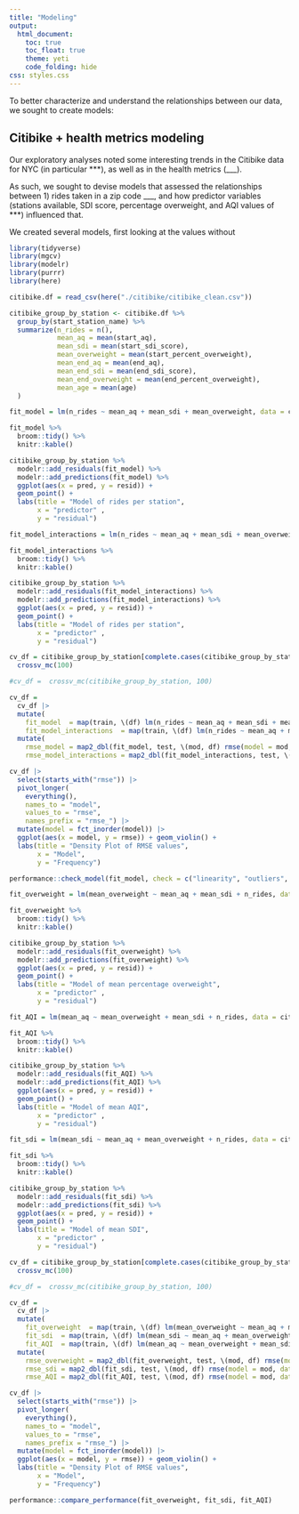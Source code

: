 ```yaml
---
title: "Modeling"
output: 
  html_document:
    toc: true
    toc_float: true
    theme: yeti
    code_folding: hide
css: styles.css
---
```


To better characterize and understand the relationships between our data, we sought to create models:



## Citibike + health metrics modeling

Our exploratory analyses noted some interesting trends in the Citibike data for NYC (in particular ***), as well as in the health metrics (___). 

As such, we sought to devise models that assessed the relationships between 1) rides taken in a zip code ___, and how predictor variables (stations available, SDI score, percentage overweight, and AQI values of ***) influenced that. 

We created several models, first looking at the values without 

```r
library(tidyverse)
library(mgcv)
library(modelr)
library(purrr)
library(here)
```


```r
citibike.df = read_csv(here("./citibike/citibike_clean.csv"))

citibike_group_by_station <- citibike.df %>%
  group_by(start_station_name) %>%
  summarize(n_rides = n(), 
            mean_aq = mean(start_aq),
            mean_sdi = mean(start_sdi_score), 
            mean_overweight = mean(start_percent_overweight), 
            mean_end_aq = mean(end_aq),
            mean_end_sdi = mean(end_sdi_score),
            mean_end_overweight = mean(end_percent_overweight),
            mean_age = mean(age)
  )

fit_model = lm(n_rides ~ mean_aq + mean_sdi + mean_overweight, data = citibike_group_by_station)

fit_model %>%
  broom::tidy() %>%
  knitr::kable()

citibike_group_by_station %>%
  modelr::add_residuals(fit_model) %>%
  modelr::add_predictions(fit_model) %>%
  ggplot(aes(x = pred, y = resid)) +
  geom_point() + 
  labs(title = "Model of rides per station",
       x = "predictor" ,
       y = "residual")

```

```r
fit_model_interactions = lm(n_rides ~ mean_aq + mean_sdi + mean_overweight + mean_aq*mean_sdi + mean_aq*mean_overweight + mean_aq*mean_sdi*mean_overweight, data = citibike_group_by_station)

fit_model_interactions %>%
  broom::tidy() %>%
  knitr::kable()

citibike_group_by_station %>%
  modelr::add_residuals(fit_model_interactions) %>%
  modelr::add_predictions(fit_model_interactions) %>%
  ggplot(aes(x = pred, y = resid)) +
  geom_point() + 
  labs(title = "Model of rides per station",
       x = "predictor" ,
       y = "residual")
```


```r
cv_df = citibike_group_by_station[complete.cases(citibike_group_by_station$mean_aq), ] %>%
  crossv_mc(100) 

#cv_df =  crossv_mc(citibike_group_by_station, 100) 

cv_df = 
  cv_df |> 
  mutate(
    fit_model  = map(train, \(df) lm(n_rides ~ mean_aq + mean_sdi + mean_overweight, data = df)), 
    fit_model_interactions  = map(train, \(df) lm(n_rides ~ mean_aq + mean_sdi + mean_overweight + mean_aq*mean_sdi + mean_aq*mean_overweight + mean_aq*mean_sdi*mean_overweight, data = df))) |>  
  mutate(
    rmse_model = map2_dbl(fit_model, test, \(mod, df) rmse(model = mod, data = df)),
    rmse_model_interactions = map2_dbl(fit_model_interactions, test, \(mod, df) rmse(model = mod, data = df)))
```

```r
cv_df |> 
  select(starts_with("rmse")) |> 
  pivot_longer(
    everything(),
    names_to = "model", 
    values_to = "rmse",
    names_prefix = "rmse_") |> 
  mutate(model = fct_inorder(model)) |> 
  ggplot(aes(x = model, y = rmse)) + geom_violin() +
  labs(title = "Density Plot of RMSE values", 
       x = "Model",
       y = "Frequency")
```

```r
performance::check_model(fit_model, check = c("linearity", "outliers", "qq", "normality"))
```


```r
fit_overweight = lm(mean_overweight ~ mean_aq + mean_sdi + n_rides, data = citibike_group_by_station)

fit_overweight %>%
  broom::tidy() %>%
  knitr::kable()

citibike_group_by_station %>%
  modelr::add_residuals(fit_overweight) %>%
  modelr::add_predictions(fit_overweight) %>%
  ggplot(aes(x = pred, y = resid)) +
  geom_point() + 
  labs(title = "Model of mean percentage overweight",
       x = "predictor" ,
       y = "residual")

fit_AQI = lm(mean_aq ~ mean_overweight + mean_sdi + n_rides, data = citibike_group_by_station)

fit_AQI %>%
  broom::tidy() %>%
  knitr::kable()

citibike_group_by_station %>%
  modelr::add_residuals(fit_AQI) %>%
  modelr::add_predictions(fit_AQI) %>%
  ggplot(aes(x = pred, y = resid)) +
  geom_point() + 
  labs(title = "Model of mean AQI",
       x = "predictor" ,
       y = "residual")

fit_sdi = lm(mean_sdi ~ mean_aq + mean_overweight + n_rides, data = citibike_group_by_station)

fit_sdi %>%
  broom::tidy() %>%
  knitr::kable()

citibike_group_by_station %>%
  modelr::add_residuals(fit_sdi) %>%
  modelr::add_predictions(fit_sdi) %>%
  ggplot(aes(x = pred, y = resid)) +
  geom_point() + 
  labs(title = "Model of mean SDI",
       x = "predictor" ,
       y = "residual")
```

```r
cv_df = citibike_group_by_station[complete.cases(citibike_group_by_station$mean_aq), ] %>%
  crossv_mc(100) 

#cv_df =  crossv_mc(citibike_group_by_station, 100) 

cv_df = 
  cv_df |> 
  mutate(
    fit_overweight  = map(train, \(df) lm(mean_overweight ~ mean_aq + mean_sdi + n_rides, data = df)), 
    fit_sdi  = map(train, \(df) lm(mean_sdi ~ mean_aq + mean_overweight + n_rides, data = df)), 
    fit_AQI  = map(train, \(df) lm(mean_aq ~ mean_overweight + mean_sdi + n_rides, data = df))) |>  
  mutate(
    rmse_overweight = map2_dbl(fit_overweight, test, \(mod, df) rmse(model = mod, data = df)),
    rmse_sdi = map2_dbl(fit_sdi, test, \(mod, df) rmse(model = mod, data = df)),
    rmse_AQI = map2_dbl(fit_AQI, test, \(mod, df) rmse(model = mod, data = df)))

cv_df |> 
  select(starts_with("rmse")) |> 
  pivot_longer(
    everything(),
    names_to = "model", 
    values_to = "rmse",
    names_prefix = "rmse_") |> 
  mutate(model = fct_inorder(model)) |> 
  ggplot(aes(x = model, y = rmse)) + geom_violin() +
  labs(title = "Density Plot of RMSE values", 
       x = "Model",
       y = "Frequency")
```

```r
performance::compare_performance(fit_overweight, fit_sdi, fit_AQI)
```

